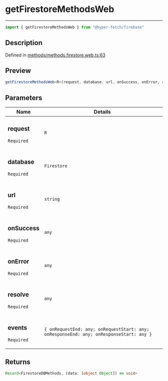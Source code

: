 

# getFirestoreMethodsWeb

<div class="api-docs__separator" data-reactroot="">

---

</div><div class="api-docs__import" data-reactroot="">

```ts
import { getFirestoreMethodsWeb } from "@hyper-fetch/firebase"
```

</div><div class="api-docs__section">

## Description

</div><div class="api-docs__description"><span class="api-docs__do-not-parse">



</span></div><p class="api-docs__definition">

Defined in [methods/methods.firestore.web.ts:63](https://github.com/BetterTyped/hyper-fetch/blob/c3e2c45/packages/adapter-firebase/src/methods/methods.firestore.web.ts#L63)

</p><div class="api-docs__section">

## Preview

</div><div class="api-docs__preview fn">

```ts
getFirestoreMethodsWeb<R>(request, database, url, onSuccess, onError, resolve, events)
```

</div><div class="api-docs__section">

## Parameters

</div><div class="api-docs__parameters"><table><thead><tr><th>Name</th><th>Details</th></tr></thead><tbody><tr param-data="request"><td class="api-docs__param-name required">

### request 

`Required`

</td><td class="api-docs__param-type">

`R`

</td></tr><tr param-data="database"><td class="api-docs__param-name required">

### database 

`Required`

</td><td class="api-docs__param-type">

`Firestore`

</td></tr><tr param-data="url"><td class="api-docs__param-name required">

### url 

`Required`

</td><td class="api-docs__param-type">

`string`

</td></tr><tr param-data="onSuccess"><td class="api-docs__param-name required">

### onSuccess 

`Required`

</td><td class="api-docs__param-type">

`any`

</td></tr><tr param-data="onError"><td class="api-docs__param-name required">

### onError 

`Required`

</td><td class="api-docs__param-type">

`any`

</td></tr><tr param-data="resolve"><td class="api-docs__param-name required">

### resolve 

`Required`

</td><td class="api-docs__param-type">

`any`

</td></tr><tr param-data="events"><td class="api-docs__param-name required">

### events 

`Required`

</td><td class="api-docs__param-type">

`{ onRequestEnd: any; onRequestStart: any; onResponseEnd: any; onResponseStart: any }`

</td></tr></tbody></table></div><div class="api-docs__section">

## Returns

</div><div class="api-docs__returns">

```ts
Record<FirestoreDBMethods, (data: [object Object]) => void>
```

</div>